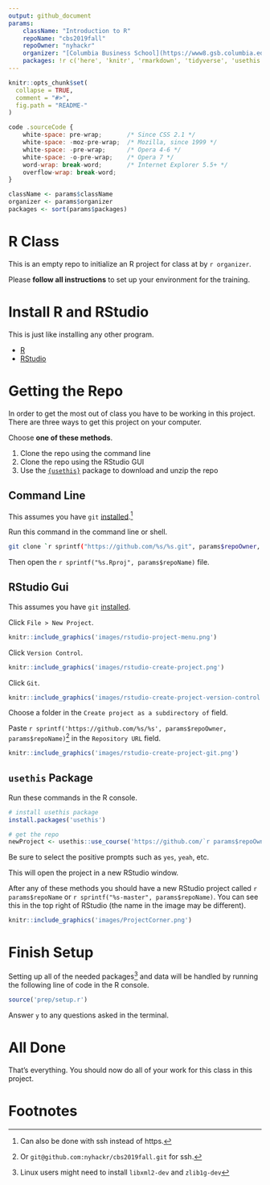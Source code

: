```yaml
---
output: github_document
params:
    className: "Introduction to R"
    repoName: "cbs2019fall"
    repoOwner: "nyhackr"
    organizer: "[Columbia Business School](https://www8.gsb.columbia.edu/courses/mba/2019/fall/b8144-001)"
    packages: !r c('here', 'knitr', 'rmarkdown', 'tidyverse', 'usethis')
---
```


<!-- README.md is generated from README.Rmd. Please edit that file -->

```r
knitr::opts_chunk$set(
  collapse = TRUE,
  comment = "#>",
  fig.path = "README-"
)
```

```js
code .sourceCode {
    white-space: pre-wrap;       /* Since CSS 2.1 */
    white-space: -moz-pre-wrap;  /* Mozilla, since 1999 */
    white-space: -pre-wrap;      /* Opera 4-6 */
    white-space: -o-pre-wrap;    /* Opera 7 */
    word-wrap: break-word;       /* Internet Explorer 5.5+ */
    overflow-wrap: break-word;
}
```


```r
className <- params$className
organizer <- params$organizer
packages <- sort(params$packages)
```

# R Class

This is an empty repo to initialize an R project for class at by `r organizer`.

Please __follow all instructions__ to set up your environment for the training.

# Install R and RStudio

This is just like installing any other program.

- [R](https://cloud.r-project.org/)
- [RStudio](https://www.rstudio.com/products/rstudio/download/#download)

# Getting the Repo

In order to get the most out of class you have to be working in this project. There are three ways to get this project on your computer.

Choose __one of these methods__.

1. Clone the repo using the command line
1. Clone the repo using the RStudio GUI
1. Use the [`{usethis}`](https://usethis.r-lib.org) package to download and unzip the repo

## Command Line

This assumes you have `git` [installed](https://git-scm.com/book/en/v2/Getting-Started-Installing-Git).^[Can also be done with ssh instead of https.]

Run this command in the command line or shell.

```sh
git clone `r sprintf("https://github.com/%s/%s.git", params$repoOwner, params$repoName)`
```

Then open the ``r sprintf("%s.Rproj", params$repoName)`` file.

## RStudio Gui

This assumes you have `git` [installed](https://git-scm.com/book/en/v2/Getting-Started-Installing-Git).

Click `File > New Project`.

```r
knitr::include_graphics('images/rstudio-project-menu.png')
```

Click `Version Control`.

```r
knitr::include_graphics('images/rstudio-create-project.png')
```

Click `Git`.

```r
knitr::include_graphics('images/rstudio-create-project-version-control.png')
```

Choose a folder in the `Create project as a subdirectory of` field.

Paste ``r sprintf('https://github.com/%s/%s', params$repoOwner, params$repoName)``^[Or `git@github.com:nyhackr/cbs2019fall.git` for ssh.] in the `Repository URL` field.

```r
knitr::include_graphics('images/rstudio-create-project-git.png')
```

## `usethis` Package

Run these commands in the R console.

```r
# install usethis package
install.packages('usethis')

# get the repo
newProject <- usethis::use_course('https://github.com/`r params$repoOwner`/`r params$repoName`/archive/master.zip')
```

Be sure to select the positive prompts such as `yes`, `yeah`, etc.

This will open the project in a new RStudio window.

After any of these methods you should have a new RStudio project called ``r params$repoName`` or ``r sprintf("%s-master", params$repoName)``. You can see this in the top right of RStudio (the name in the image may be different).

```r
knitr::include_graphics('images/ProjectCorner.png')
```

# Finish Setup

Setting up all of the needed packages^[Linux users might need to install `libxml2-dev` and `zlib1g-dev`] and data will be handled by running the following line of code in the R console.

```r
source('prep/setup.r')
```

Answer `y` to any questions asked in the terminal.

# All Done

That's everything. You should now do all of your work for this class in this project.

# Footnotes
